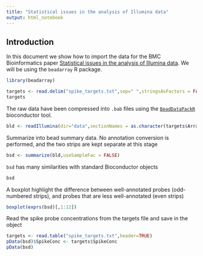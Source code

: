 ```yaml
---
title: "Statistical issues in the analysis of Illumina data"
output: html_notebook
---
```



## Introduction

In this document we show how to import the data for the BMC Bioinformatics paper [Statistical issues in the analysis of Illumina data](https://bmcbioinformatics.biomedcentral.com/articles/10.1186/1471-2105-9-85). We will be using the `beadarray` R package.


```r
library(beadarray)
```


```r
targets <- read.delim("spike_targets.txt",sep=" ",stringsAsFactors = FALSE)
targets
```

The raw data have been compressed into `.bab` files using the [`BeadDataPackR`](http://europepmc.org/articles/PMC2956622/) bioconductor tool. 

```r
bld <- readIllumina(dir="data",sectionNames = as.character(targets$ArrayNo))
```

Summarize into bead summary data. No annotation conversion is performed, and the two strips are kept separate at this stage

```r
bsd <- summarize(bld,useSampleFac = FALSE)
```

`bsd` has many similarities with standard Bioconductor objects

```r
bsd
```

A boxplot highlight the difference between well-annotated probes (odd-numbered strips), and probes that are less well-annotated (even strips)

```r
boxplot(exprs(bsd)[,1:12])
```

Read the spike probe concentrations from the targets file and save in the object

```r

targets <- read.table("spike_targets.txt",header=TRUE)
pData(bsd)$SpikeConc <- targets$SpikeConc
pData(bsd)
```

